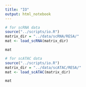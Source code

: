 ```yaml
---
title: "IO"
output: html_notebook
---
```


```r
# for scRNA data
source("../scripts/io.R")
matrix_dir = "../data/scRNA/RESA/"
mat <- load_scRNA(matrix_dir)

mat
```

```r
# for scATAC data
source("../scripts/io.R")
matrix_dir = "../data/scATAC/RESA/"
mat <- load_scATAC(matrix_dir)

mat
```

